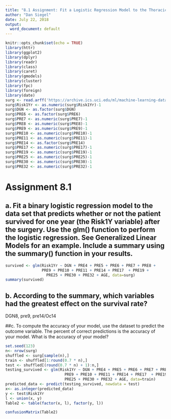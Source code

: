 ```yaml
---
title: "8.1 Assignment: Fit a Logistic Regression Model to the Thoracic Surgery Binary Dataset"
author: "Dan Siegel"
date: July 22, 2018
output:
  word_document: default
---
```


```r
knitr::opts_chunk$set(echo = TRUE)
library(httr)
library(ggplot2)
library(dplyr) 
library(readr)
library(class)
library(caret)
library(gmodels)
library(cluster)
library(fpc)
library(foreign)
library(date)
surg <- read.arff('https://archive.ics.uci.edu/ml/machine-learning-databases/00277/ThoraricSurgery.arff')
surg$Risk1Yr <- as.numeric(surg$Risk1Yr)-1
surg$DGN <- as.factor(surg$DGN)
surg$PRE6 <- as.factor(surg$PRE6)
surg$PRE7 <- as.numeric(surg$PRE7)-1
surg$PRE8 <- as.numeric(surg$PRE8)-1
surg$PRE9 <- as.numeric(surg$PRE9)-1
surg$PRE10 <- as.numeric(surg$PRE10)-1
surg$PRE11 <- as.numeric(surg$PRE11)-1
surg$PRE14 <- as.factor(surg$PRE14)
surg$PRE17 <- as.numeric(surg$PRE17)-1
surg$PRE19 <- as.numeric(surg$PRE19)-1
surg$PRE25 <- as.numeric(surg$PRE25)-1
surg$PRE30 <- as.numeric(surg$PRE30)-1
surg$PRE32 <- as.numeric(surg$PRE32)-1
```

# Assignment 8.1
## a. Fit a binary logistic regression model to the data set that predicts whether or not the patient survived for one year (the Risk1Y variable) after the surgery. Use the glm() function to perform the logistic regression. See Generalized Linear Models for an example. Include a summary using the summary() function in your results.

```r
survived <- glm(Risk1Yr ~ DGN + PRE4 + PRE5 + PRE6 + PRE7 + PRE8 +    
                PRE9 + PRE10 + PRE11 + PRE14 + PRE17  + PRE19 + 
                  PRE25 + PRE30 + PRE32 + AGE, data=surg)
summary(survived)
```

## b. According to the summary, which variables had the greatest effect on the survival rate?
DGN8, pre9, pre14/Oc14

##c. To compute the accuracy of your model, use the dataset to predict the outcome variable. The percent of correct predictions is the accuracy of your model. What is the accuracy of your model?

```r
set.seed(123)
n<- nrow(surg)
shuffled <- surg[sample(n),]
train <- shuffled[1:round(0.7 * n),]
test <- shuffled[(round(0.7 * n) + 1):n,]
testing_survived <- glm(Risk1Yr ~ DGN + PRE4 + PRE5 + PRE6 + PRE7 + PRE8 +    
                          PRE9 + PRE10 + PRE11 + PRE14 + PRE17  + PRE19 + 
                          PRE25 + PRE30 + PRE32 + AGE, data=train)
predicted_data <- predict(testing_survived, newdata = test)
x<- as.integer(predicted_data)
y <- test$Risk1Yr
l <- union(x, y)
Table2 <- table(factor(x, l), factor(y, l))
```
```r
confusionMatrix(Table2)
```
